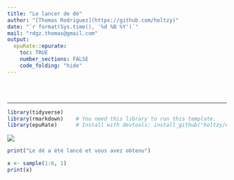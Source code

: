 ```yaml
---
title: "Le lancer de dé"
author: "[Thomas Rodriguez](https://github.com/holtzy)"
date: "`r format(Sys.time(), '%d %B %Y')`"
mail: "rdgz.thomas@gmail.com"
output:
  epuRate::epurate:
    toc: TRUE
    number_sections: FALSE
    code_folding: "hide"
---
```



<br><br>



***

```r
library(tidyverse)
library(rmarkdown)    # You need this library to run this template.
library(epuRate)      # Install with devtools: install_github("holtzy/epuRate", force=TRUE)
```
<img src="http://www.icone-png.com/png/8/8247.png"/>
```r




print("Le dé a été lancé et vous avez obtenu")

x <- sample(1:6, 1)
print(x)

```

